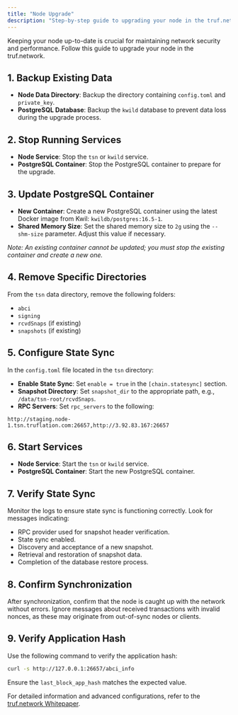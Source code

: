 ---
title: "Node Upgrade"
description: "Step-by-step guide to upgrading your node in the truf.network."
---

Keeping your node up-to-date is crucial for maintaining network security and performance. Follow this guide to upgrade your node in the truf.network.

## 1. Backup Existing Data

- **Node Data Directory**: Backup the directory containing `config.toml` and `private_key`.
- **PostgreSQL Database**: Backup the `kwild` database to prevent data loss during the upgrade process.

## 2. Stop Running Services

- **Node Service**: Stop the `tsn` or `kwild` service.
- **PostgreSQL Container**: Stop the PostgreSQL container to prepare for the upgrade.

## 3. Update PostgreSQL Container

- **New Container**: Create a new PostgreSQL container using the latest Docker image from Kwil: `kwildb/postgres:16.5-1`.
- **Shared Memory Size**: Set the shared memory size to `2g` using the `--shm-size` parameter. Adjust this value if necessary.

_Note: An existing container cannot be updated; you must stop the existing container and create a new one._

## 4. Remove Specific Directories

From the `tsn` data directory, remove the following folders:

- `abci`
- `signing`
- `rcvdSnaps` (if existing)
- `snapshots` (if existing)

## 5. Configure State Sync

In the `config.toml` file located in the `tsn` directory:

- **Enable State Sync**: Set `enable = true` in the `[chain.statesync]` section.
- **Snapshot Directory**: Set `snapshot_dir` to the appropriate path, e.g., `/data/tsn-root/rcvdSnaps`.
- **RPC Servers**: Set `rpc_servers` to the following:

```
http://staging.node-1.tsn.truflation.com:26657,http://3.92.83.167:26657
```

## 6. Start Services

- **Node Service**: Start the `tsn` or `kwild` service.
- **PostgreSQL Container**: Start the new PostgreSQL container.

## 7. Verify State Sync

Monitor the logs to ensure state sync is functioning correctly. Look for messages indicating:

- RPC provider used for snapshot header verification.
- State sync enabled.
- Discovery and acceptance of a new snapshot.
- Retrieval and restoration of snapshot data.
- Completion of the database restore process.

## 8. Confirm Synchronization

After synchronization, confirm that the node is caught up with the network without errors. Ignore messages about received transactions with invalid nonces, as these may originate from out-of-sync nodes or clients.

## 9. Verify Application Hash

Use the following command to verify the application hash:

```bash
curl -s http://127.0.0.1:26657/abci_info
```

Ensure the `last_block_app_hash` matches the expected value.

For detailed information and advanced configurations, refer to the [truf.network Whitepaper](https://whitepaper.truflation.com/).
